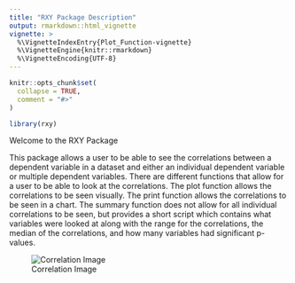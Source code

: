 ```yaml
---
title: "RXY Package Description"
output: rmarkdown::html_vignette
vignette: >
  %\VignetteIndexEntry{Plot_Function-vignette}
  %\VignetteEngine{knitr::rmarkdown}
  %\VignetteEncoding{UTF-8}
---
```


```r
knitr::opts_chunk$set(
  collapse = TRUE,
  comment = "#>"
)
```

```r
library(rxy)
```

Welcome to the RXY Package

This package allows a user to be able to see the correlations between a dependent
variable in a dataset and either an individual dependent variable or multiple dependent
variables. There are different functions that allow for a user to be able to look at 
the correlations. The plot function allows the correlations to be seen visually. The 
print function allows the correlations to be seen in a chart. The summary function does not allow for all individual correlations to be seen, but provides a short script which contains what variables were looked at along with the range for the correlations, the median of the correlations, and how many variables had significant p-values. 


![Correlation Image](rxy/docs/IMAGE.png)






